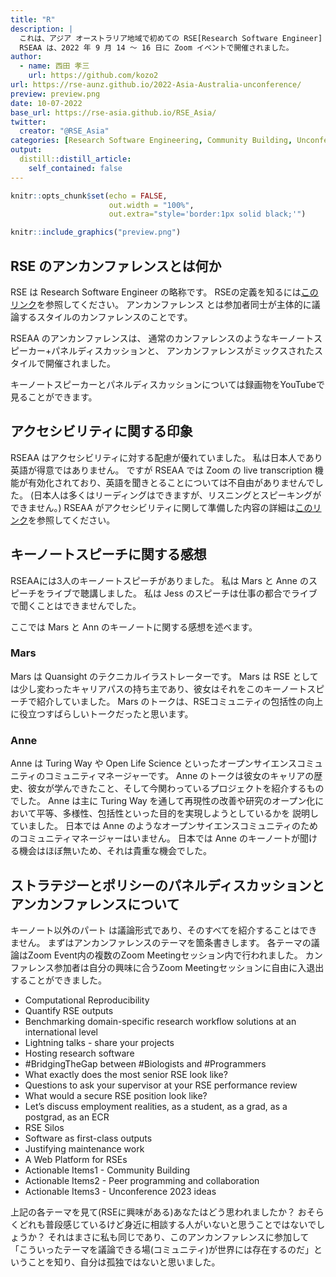 ```yaml
---
title: "R"
description: |
  これは、アジア オーストラリア地域で初めての RSE[Research Software Engineer] のカンファレンス (以降 RSEAA) の私のレポートです。
  RSEAA は、2022 年 9 月 14 ～ 16 日に Zoom イベントで開催されました。
author:
  - name: 西田 孝三
    url: https://github.com/kozo2
url: https://rse-aunz.github.io/2022-Asia-Australia-unconference/
preview: preview.png
date: 10-07-2022
base_url: https://rse-asia.github.io/RSE_Asia/
twitter:
  creator: "@RSE_Asia"
categories: [Research Software Engineering, Community Building, Unconference, Experience Blog]
output:
  distill::distill_article:
    self_contained: false
---
```

  
  
```r
knitr::opts_chunk$set(echo = FALSE,
                      out.width = "100%",
                      out.extra="style='border:1px solid black;'")
```
  
<a href="`r rmarkdown::metadata$url`">
```r
knitr::include_graphics("preview.png")
```
</a>

## RSE のアンカンファレンスとは何か

RSE は Research Software Engineer の略称です。
RSEの定義を知るには[このリンク](https://researchsoftware.org/)を参照してください。
アンカンファレンス とは参加者同士が主体的に議論するスタイルのカンファレンスのことです。

RSEAA のアンカンファレンスは、
通常のカンファレンスのようなキーノートスピーカー+パネルディスカッションと、
アンカンファレンスがミックスされたスタイルで開催されました。

キーノートスピーカーとパネルディスカッションについては録画物をYouTubeで見ることができます。

## アクセシビリティに関する印象

RSEAA はアクセシビリティに対する配慮が優れていました。
私は日本人であり英語が得意ではありません。
ですが RSEAA では Zoom の live transcription 機能が有効化されており、英語を聞きとることについては不自由がありませんでした。
(日本人は多くはリーディングはできますが、リスニングとスピーキングができません。)
RSEAA がアクセシビリティに関して準備した内容の詳細は[このリンク](https://rse-aunz.github.io/2022-Asia-Australia-unconference/#:~:text=Accessibility%20and%20Inclusivity)を参照してください。


## キーノートスピーチに関する感想

RSEAAには3人のキーノートスピーチがありました。
私は Mars と Anne のスピーチをライブで聴講しました。
私は Jess のスピーチは仕事の都合でライブで聞くことはできませんでした。

ここでは Mars と Ann のキーノートに関する感想を述べます。


### Mars

Mars は Quansight のテクニカルイラストレーターです。
Mars は RSE としては少し変わったキャリアパスの持ち主であり、彼女はそれをこのキーノートスピーチで紹介していました。
Mars のトークは、RSEコミュニティの包括性の向上に役立つすばらしいトークだったと思います。

### Anne

Anne は Turing Way や Open Life Science といったオープンサイエンスコミュニティのコミュニティマネージャーです。
Anne のトークは彼女のキャリアの歴史、彼女が学んできたこと、そして今関わっているプロジェクトを紹介するものでした。
Anne は主に Turing Way を通して再現性の改善や研究のオープン化において平等、多様性、包括性といった目的を実現しようとしているかを
説明していました。
日本では Anne のようなオープンサイエンスコミュニティのためのコミュニティマネージャーはいません。
日本では Anne のキーノートが聞ける機会はほぼ無いため、それは貴重な機会でした。

## ストラテジーとポリシーのパネルディスカッションとアンカンファレンスについて

キーノート以外のパート は議論形式であり、そのすべてを紹介することはできません。
まずはアンカンファレンスのテーマを箇条書きします。
各テーマの議論はZoom Event内の複数のZoom Meetingセッション内で行われました。
カンファレンス参加者は自分の興味に合うZoom Meetingセッションに自由に入退出することができました。

- Computational Reproducibility
- Quantify RSE outputs
- Benchmarking domain-specific research workflow solutions at an international level
- Lightning talks - share your projects
- Hosting research software
- #BridgingTheGap between #Biologists and #Programmers
- What exactly does the most senior RSE look like?
- Questions to ask your supervisor at your RSE performance review
- What would a secure RSE position look like?
- Let's discuss employment realities, as a student, as a grad, as a postgrad, as an ECR
- RSE Silos
- Software as first-class outputs
- Justifying maintenance work
- A Web Platform for RSEs
- Actionable Items1 - Community Building
- Actionable Items2 - Peer programming and collaboration
- Actionable Items3 - Unconference 2023 ideas

上記の各テーマを見て(RSEに興味がある)あなたはどう思われましたか？
おそらくどれも普段感じているけど身近に相談する人がいないと思うことではないでしょうか？
それはまさに私も同じであり、このアンカンファレンスに参加して
「こういったテーマを議論できる場(コミュニティ)が世界には存在するのだ」ということを知り、自分は孤独ではないと思いました。

